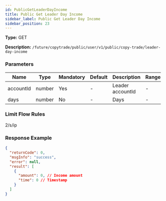 ```yaml
---
id: PublicGetLeaderDayIncome
title: Public Get Leader Day Income
sidebar_label: Public Get Leader Day Income
sidebar_position: 23
---
```


**Type:** GET

**Description:** `/future/copytrade/public/user/v1/public/copy-trade/leader-day-income`

### Parameters

| Name      | Type   | Mandatory | Default | Description      | Ranges |
| --------- | ------ | --------- | ------- | ---------------- | ------ |
| accountId | number | Yes       | -       | Leader accountId | -      |
| days      | number | No        | -       | Days             | -      |

### Limit Flow Rules

2/s/ip

### Response Example

```json
{
  "returnCode": 0,
  "msgInfo": "success",
  "error": null,
  "result": [
    {
      "amount": 0, // Income amount
      "time": 0 // Timestamp
    }
  ]
}
```
